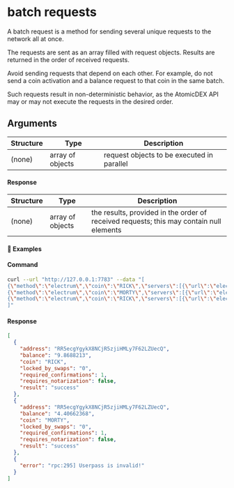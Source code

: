 

# batch requests

A batch request is a method for sending several unique requests to the network all at once.

The requests are sent as an array filled with request objects. Results are returned in the order of received requests.

<Note>

Avoid sending requests that depend on each other. For example, do not send a coin activation and a balance request to that coin in the same batch.

Such requests result in non-deterministic behavior, as the AtomicDEX API may or may not execute the requests in the desired order.

</Note>

## Arguments

| Structure | Type             | Description                                |
| --------- | ---------------- | ------------------------------------------ |
| (none)    | array of objects | request objects to be executed in parallel |

#### Response

| Structure | Type             | Description                                                                             |
| --------- | ---------------- | --------------------------------------------------------------------------------------- |
| (none)    | array of objects | the results, provided in the order of received requests; this may contain null elements |

#### 📌 Examples

#### Command

```bash
curl --url "http://127.0.0.1:7783" --data "[
{\"method\":\"electrum\",\"coin\":\"RICK\",\"servers\":[{\"url\":\"electrum1.cipig.net:10017\"},{\"url\":\"electrum2.cipig.net:10017\"},{\"url\":\"electrum3.cipig.net:10017\"}],\"userpass\":\"MM2_RPC_PASSWORD\",\"mm2\":1},
{\"method\":\"electrum\",\"coin\":\"MORTY\",\"servers\":[{\"url\":\"electrum1.cipig.net:10018\"},{\"url\":\"electrum2.cipig.net:10018\"},{\"url\":\"electrum3.cipig.net:10018\"}],\"userpass\":\"MM2_RPC_PASSWORD\",\"mm2\":1},
{\"method\":\"electrum\",\"coin\":\"RICK\",\"servers\":[{\"url\":\"electrum1.cipig.net:10017\"},{\"url\":\"electrum2.cipig.net:10017\"},{\"url\":\"electrum3.cipig.net:10017\"}],\"userpass\":\"invalid userpass\",\"mm2\":1}
]"
```

<CollapsibleSection expandedText='Hide Response' collapsedText='Show Response'>

#### Response

```json
[
  {
    "address": "RR5ecgYgykX8NCjR5zjiHMLy7F62LZUecQ",
    "balance": "9.8688213",
    "coin": "RICK",
    "locked_by_swaps": "0",
    "required_confirmations": 1,
    "requires_notarization": false,
    "result": "success"
  },
  {
    "address": "RR5ecgYgykX8NCjR5zjiHMLy7F62LZUecQ",
    "balance": "4.40662368",
    "coin": "MORTY",
    "locked_by_swaps": "0",
    "required_confirmations": 1,
    "requires_notarization": false,
    "result": "success"
  },
  {
    "error": "rpc:295] Userpass is invalid!"
  }
]
```

</CollapsibleSection>
